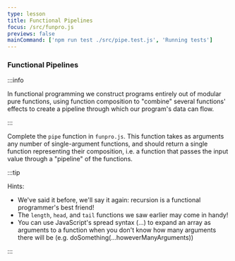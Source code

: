 ```yaml
---
type: lesson
title: Functional Pipelines
focus: /src/funpro.js
previews: false
mainCommand: ['npm run test ./src/pipe.test.js', 'Running tests']
---
```




### Functional Pipelines


:::info

In functional programming we construct programs entirely out of modular pure functions, using function composition to "combine" several functions' effects to create a pipeline through which our program's data can flow.

:::


Complete the `pipe` function in `funpro.js`. This function takes as arguments any number of single-argument functions, and should return a single function representing their composition, i.e. a function that passes the input value through a "pipeline" of the functions.

:::tip

Hints:
- We've said it before, we'll say it again: recursion is a functional programmer's best friend!
- The `length`, `head`, and `tail` functions we saw earlier may come in handy!
- You can use JavaScript's spread syntax (...) to expand an array as arguments to a function when you don't know how many arguments there will be (e.g. doSomething(...howeverManyArguments))

:::